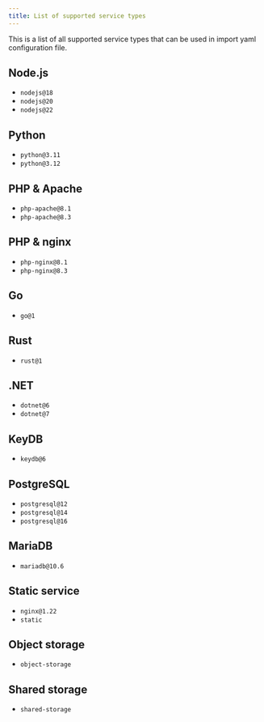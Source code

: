 ```yaml
---
title: List of supported service types
---
```


This is a list of all supported service types that can be used in import yaml configuration file.

## Node.js

- `nodejs@18`
- `nodejs@20`
- `nodejs@22`

## Python

- `python@3.11`
- `python@3.12`

## PHP & Apache

- `php-apache@8.1`
- `php-apache@8.3`

## PHP & nginx

- `php-nginx@8.1`
- `php-nginx@8.3`

## Go

- `go@1`

## Rust

- `rust@1`

## .NET

- `dotnet@6`
- `dotnet@7`

## KeyDB

- `keydb@6`

## PostgreSQL

- `postgresql@12`
- `postgresql@14`
- `postgresql@16`

## MariaDB

- `mariadb@10.6`

## Static service

- `nginx@1.22`
- `static`

## Object storage

- `object-storage`

## Shared storage

- `shared-storage`
